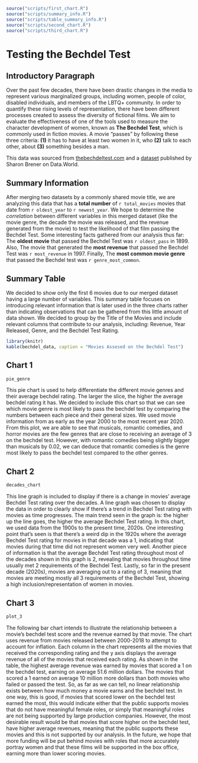 ```r
source("scripts/first_chart.R")
source("scripts/summary_info.R")
source("scripts/table_summary_info.R")
source("scripts/second_chart.R")
source("scripts/third_chart.R")
```

# Testing the Bechdel Test

## Introductory Paragraph

Over the past few decades, there have been drastic changes in the media to represent various marginalized groups, including women, people of color, disabled individuals, and members of  the LBTQ+ community. In order to quantify these rising levels of representation, there have been different processes created to assess the diversity of fictional films. We aim to evaluate the effectiveness of one of the tools used to measure the character development of women, known as **The Bechdel Test**, which is commonly used in fiction movies. A movie “passes” by following these three criteria: **(1)** it has to have at least two women in it, who **(2)** talk to each other, about **(3)** something besides a man.

This data was sourced from [thebechdeltest.com](https://bechdeltest.com/) and a [dataset](https://data.world/sharon/bechdel-test) published by Sharon Brener on Data.World.

## Summary Information

After merging two datasets by a commonly shared movie title, we are analyzing this data that has a **total number** of `r total_movies` movies that date from `r oldest_year` to `r newest_year`. We hope to determine the *correlation* between different variables in this merged dataset (like the movie genre, the decade the movie was released, and the revenue generated from the movie) to test the likelihood of that film passing the Bechdel Test.
Some interesting facts gathered from our analysis thus far: The **oldest movie** that passed the Bechdel Test was `r oldest_pass` in 1899.
Also, The movie that generated the **most revenue** that passed the Bechdel Test was `r most_revenue` in 1997. Finally,
The **most common movie genre** that passed the Bechdel test was `r genre_most_common`.

## Summary Table

We decided to show only the first 6 movies due to our merged dataset having a large number of variables. This summary table focuses on introducing relevant information that is later used in the three charts rather than indicating observations that can be gathered from this little amount of data shown. We decided to group by the Title of the Movies and include relevant columns that contribute to our analysis, including: Revenue, Year Released, Genre, and the Bechdel Test Rating. 
```r
library(knitr)
kable(bechdel_data, caption = "Movies Assesed on the Bechdel Test")

```

## Chart 1

```r
pie_genre
```

This pie chart is used to help differentiate the different movie genres and their average bechdel rating. The larger the slice, the higher the average bechdel rating it has. We decided to include this chart so that we can see which movie genre is most likely to pass the bechdel test by comparing the numbers between each piece and their general sizes. We used movie information from as early as the year 2000 to the most recent year 2020. From this plot, we are able to see that musicals, romantic comedies, and horror movies are the few genres that are close to receiving an average of 3 on the bechdel test. However, with romantic comedies being slightly bigger than musicals by 0.02, we can deduce that romantic comedies is the genre most likely to pass the bechdel test compared to the other genres.

## Chart 2

```r
decades_chart
```

This line graph is included to display if there is a change in movies’ average Bechdel Test rating over the decades. A line graph was chosen to display the data in order to clearly show if there’s a trend in Bechdel Test rating with movies as time progresses. The main trend seen in the graph is: the higher up the line goes, the higher the average Bechdel Test rating. In this chart, we used data from the 1900s to the present time, 2020s. One interesting point that’s seen is that there’s a weird dip in the 1920s where the average Bechdel Test rating for movies in that decade was a 1, indicating that movies during that time did not represent women very well. Another piece of information is that the average Bechdel Test rating throughout most of the decades shown in this graph is 2, revealing that movies throughout time usually met 2 requirements of the Bechdel Test. Lastly, so far in the present decade (2020s), movies are averaging out to a rating of 3, meaning that movies are meeting mostly all 3 requirements of the Bechdel Test, showing a high inclusion/representation of women in movies.

## Chart 3

```r
plot_3
```

The following bar chart intends to illustrate the relationship between a movie's bechdel test score and the revenue earned by that movie. The chart uses revenue from movies released between 2000-2018 to attempt to account for inflation. Each column in the chart represents all the movies that received the corresponding rating and the y axis displays the average revenue of all of the movies that received each rating. As shown in the table, the highest average revenue was earned by movies that scored a 1 on the bechdel test, earning on average 51.6 million dollars. The movies that scored a 1 earned on average 10 million more dollars than both movies who failed or passed the test. So, as far as we can tell, no linear relationship exists between how much money a movie earns and the bechdel test. In one way, this is good, if movies that scored lower on the bechdel test earned the most, this would indicate either that the public supports movies that do not have meaningful female roles, or simply that meaningful roles are not being supported by large production companies. However, the most desirable result would be that movies that score higher on the bechdel test, have higher average revenues, meaning that the public supports these movies and this is not supported by our analysis. In the future, we hope that more funding will be put behind movies with roles that more accurately portray women and that these films will be supported in the box office, earning more than lower scoring movies.
